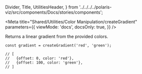 
  Divider,
  Title,
  UtilitiesHeader,
} from '../../../../polaris-viz/src/components/Docs/stories/components';

<Meta
  title="Shared/Utilities/Color Manipulation/createGradient"
  parameters={{
    viewMode: 'docs',
    docsOnly: true,
  }}
/>

<UtilitiesHeader />

<Title type="h3">
  <code>createGradient()</code>
</Title>

<p>Returns a linear gradient from the provided colors.</p>

```tsx
const gradient = createGradient('red', 'green');

// [
//   {offset: 0, color: 'red'},
//   {offset: 100, color: 'green'},
// ]
```
